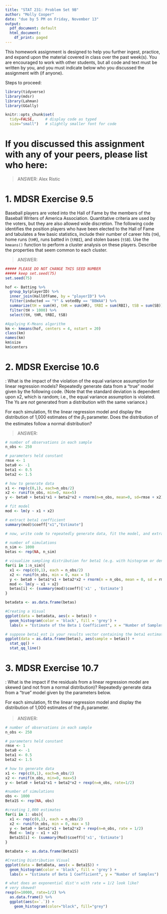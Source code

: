 ```yaml
---
title: "STAT 231: Problem Set 9B"
author: "Molly Cooper"
date: "due by 5 PM on Friday, November 13"
output:
  pdf_document: default
  html_document:
    df_print: paged
---
```


This homework assignment is designed to help you further ingest, practice, and expand upon the material covered in class over the past week(s).  You are encouraged to work with other students, but all code and text must be written by you, and you must indicate below who you discussed the assignment with (if anyone).  

Steps to proceed:

\begin{enumerate}
\item In RStudio, go to File > Open Project, navigate to the folder with the course-content repo, select the course-content project (course-content.Rproj), and click "Open" 
\item Pull the course-content repo (e.g. using the blue-ish down arrow in the Git tab in upper right window)
\item Copy ps9B.Rmd from the course repo to your repo (see page 6 of the GitHub Classroom Guide for Stat231 if needed)
\item Close the course-content repo project in RStudio
\item Open YOUR repo project in RStudio
\item In the ps9B.Rmd file in YOUR repo, replace "YOUR NAME HERE" with your name
\item Add in your responses, committing and pushing to YOUR repo in appropriate places along the way
\item Run "Knit PDF" 
\item Upload the pdf to Gradescope.  Don't forget to select which of your pages are associated with each problem.  \textit{You will not get credit for work on unassigned pages (e.g., if you only selected the first page but your solution spans two pages, you would lose points for any part on the second page that the grader can't see).} 
\end{enumerate}

```r
library(tidyverse)
library(mdsr)
library(Lahman)
library(GGally)

knitr::opts_chunk$set(
  tidy=FALSE,     # display code as typed
  size="small")   # slightly smaller font for code
```


\newpage 
# If you discussed this assignment with any of your peers, please list who here:

> ANSWER: Alex Ristic

\newpage
# 1. MDSR Exercise 9.5

Baseball players are voted into the Hall of Fame by the members of the Baseball Writers of America Association.  Quantitative criteria are used by the voters, but they are also allowed wide discretion.  The following code identifies the position players who have been elected to the Hall of Fame and tabulates a few basic statistics, include their number of career hits (`tH`), home runs (`tHR`), runs batted in (`tRBI`), and stolen bases (`tSB`).  Use the `kmeans()` function to perform a cluster analysis on these players.  Describe the properties that seem common to each cluster.

> ANSWER:  

```r
##### PLEASE DO NOT CHANGE THIS SEED NUMBER
##### keep set.seed(75) 
set.seed(75)

hof <- Batting %>%
  group_by(playerID) %>%
  inner_join(HallOfFame, by = "playerID") %>%
  filter(inducted == "Y" & votedBy == "BBWAA") %>%
  summarize(tH = sum(H), tHR = sum(HR), tRBI = sum(RBI), tSB = sum(SB)) %>%
  filter(tH > 1000) %>%
  select(tH, tHR, tRBI, tSB)

#Applying K-Means algorithm
km <- kmeans(hof, centers = 4, nstart = 20)
class(km)
names(km)
km$size
km$centers

```


\newpage
# 2. MDSR Exercise 10.6 

\textit{Equal variance assumption}:  What is the impact of the violation of the equal variance assumption for linear regression models?  Repeatedly generate data from a "true" model given by the following code.  (Note that the standard deviation is dependent upon x2, which is random; i.e., the equal variance assumption is violated.  The Ys are *not* generated from a distribution with the same variance.)

For each simulation, fit the linear regression model and display the distribution of 1,000 estimates of the $\beta_1$ parameter.  Does the distribution of the estimates follow a normal distribution?

> ANSWER:   

```r
# number of observations in each sample
n_obs <- 250

# parameters held constant
rmse <- 1
beta0 <- -1
beta1 <- 0.5
beta2 <- 1.5

# how to generate data
x1 <- rep(c(0,1), each=n_obs/2)
x2 <- runif(n_obs, min=0, max=5)
y <- beta0 + beta1*x1 + beta2*x2 + rnorm(n=n_obs, mean=0, sd=rmse + x2)

# fit model
mod <- lm(y ~ x1 + x2)

# extract beta1 coefficient
summary(mod)$coeff["x1","Estimate"]

# now, write code to repeatedly generate data, fit the model, and extract the beta coefficient (1,000 times)

# number of simulations
n_sim <- 1000
betas <- rep(NA, n_sim)

# visualize sampling distribution for beta1 (e.g. with histogram or density plot)
for(i in 1:n_sim){
  x1 <- rep(c(0,1), each = n_obs/2)
  x2 <- runif(n_obs, min = 0, max = 5)
  y <- beta0 + beta1*x1 + beta2*x2 + rnorm(n = n_obs, mean = 0, sd = rmse + x2)
  mod <- lm(y ~ x1 + x2)
  betas[i] <- (summary(mod)$coeff)['x1' , 'Estimate']
}

betadata <- as.data.frame(betas)

#Creating a Visual
ggplot(data = betadata, aes(x = betas)) +
  geom_histogram(color = 'black', fill = 'grey') +
  labs(x = "Estimate of the Beta 1 Coefficient", x = "Number of Samples")

# suppose beta1_est is your results vector containing the beta1 estimates
ggplot(data = as.data.frame(betas), aes(sample = betas)) +
  stat_qq() + 
  stat_qq_line()
```



\newpage
# 3. MDSR Exercise 10.7

\textit{Skewed residuals}: What is the impact if the residuals from a linear regression model are skewed (and not from a normal distribution)?  Repeatedly generate data from a "true" model given by the parameters below.

For each simulation, fit the linear regression model and display the distribution of 1,000 estimates of the $\beta_1$ parameter.

> ANSWER:  

```r
# number of observations in each sample
n_obs <- 250

# parameters held constant
rmse <- 1
beta0 <- -1
beta1 <- 0.5
beta2 <- 1.5

# how to generate data
x1 <- rep(c(0,1), each=n_obs/2)
x2 <- runif(n_obs, min=0, max=5)
y <- beta0 + beta1*x1 + beta2*x2 + rexp(n=n_obs, rate=1/2)

#number of simulations
obs <- 1000
Beta1S <- rep(NA, obs)

#creating 1,000 estimates
for(i in 1: obs){
  x1 <- rep(c(0,1), each = n_obs/2)
  x2 <- runif(n_obs, min = 0, max = 5)
  y <- beta0 + beta1*x1 + beta2*x2 + rexp(n=n_obs, rate = 1/2)
  Mod <- lm(y ~ x1 + x2)
  Beta1S[i] <- (summary(Mod)$coeff)['x1', 'Estimate']
}

BetaData <- as.data.frame(Beta1S)

#Creating Distribution Visual
ggplot(data = BetaData, aes(x = Beta1S)) +
  geom_histogram(color = 'black', fill = 'grey') +
  labs(x = "Estimate of Beta 1 Coefficient", y = "Number of Samples")

# what does an exponential dist'n with rate = 1/2 look like? 
# very skewed!
rexp(n=10000, rate=1/2) %>%
  as.data.frame() %>%
  ggplot(aes(x=`.`)) +
    geom_histogram(color="black", fill="grey")

```


